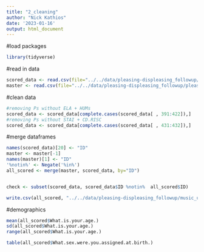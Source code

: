 ```yaml
---
title: "2_cleaning"
author: "Nick Kathios"
date: '2023-01-16'
output: html_document
---
```

#load packages
```r
library(tidyverse)
```

#read in data
```r
scored_data <- read.csv(file="../../data/pleasing-displeasing_followup/scored_data.csv")
master <- read.csv(file="../../data/pleasing-displeasing_followup/pleasing_displeasing_scored.csv")
```

#clean data
```r
#removing Ps without ELA + HUMs
scored_data <- scored_data[complete.cases(scored_data[ , 391:422]),]
#removing Ps without STAI + CD.RISC
scored_data <- scored_data[complete.cases(scored_data[ , 431:432]),]
```

#merge dataframes
```r
names(scored_data)[20] <- "ID"
master <- master[-1]
names(master)[1] <- "ID"
'%notin%' <- Negate('%in%')
all_scored <- merge(master, scored_data, by="ID")


check <- subset(scored_data, scored_data$ID %notin%  all_scored$ID)

write.csv(all_scored, "../../data/pleasing-displeasing_followup/music_usage/all_scored.csv")
```

#demographics
```r
mean(all_scored$What.is.your.age.)
sd(all_scored$What.is.your.age.)
range(all_scored$What.is.your.age.)

table(all_scored$What.sex.were.you.assigned.at.birth.)
```

